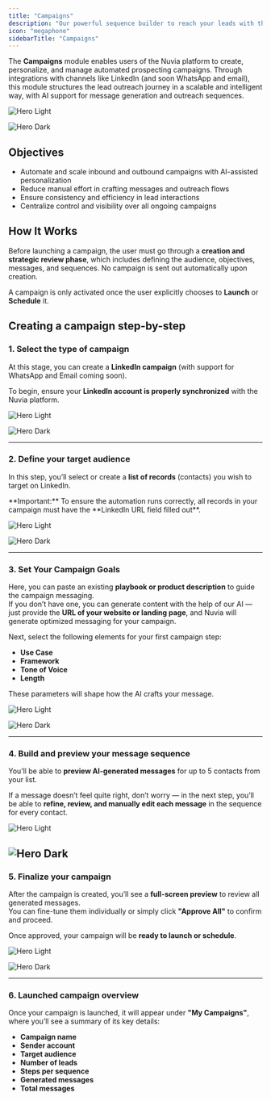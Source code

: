 ```yaml
---
title: "Campaigns"
description: "Our powerful sequence builder to reach your leads with the best message"
icon: "megaphone"
sidebarTitle: "Campaigns"
---
```


The **Campaigns** module enables users of the Nuvia platform to create, personalize, and manage automated prospecting campaigns. Through integrations with channels like LinkedIn (and soon WhatsApp and email), this module structures the lead outreach journey in a scalable and intelligent way, with AI support for message generation and outreach sequences.

<img
  className="block dark:hidden"
  src="/images/hero-campaign-sequence-builder-light-min.png"
  alt="Hero Light"
  title={true}
/>

<img
  className="hidden dark:block"
  src="/images/hero-campaign-sequence-builder-dark-min.png"
  alt="Hero Dark"
  title={true}
/>

## Objectives

- Automate and scale inbound and outbound campaigns with AI-assisted personalization
- Reduce manual effort in crafting messages and outreach flows
- Ensure consistency and efficiency in lead interactions
- Centralize control and visibility over all ongoing campaigns

## How It Works

Before launching a campaign, the user must go through a **creation and strategic review phase**, which includes defining the audience, objectives, messages, and sequences. No campaign is sent out automatically upon creation.

A campaign is only activated once the user explicitly chooses to **Launch** or **Schedule** it.

## Creating a campaign step-by-step

### 1. Select the type of campaign

At this stage, you can create a **LinkedIn campaign** (with support for WhatsApp and Email coming soon).

To begin, ensure your **LinkedIn account is properly synchronized** with the Nuvia platform.

<img
  className="block dark:hidden"
  src="/images/hero-campaign-step1-campaign-type-light-min.png"
  alt="Hero Light"
  title={true}
/>

<img
  className="hidden dark:block"
  src="/images/hero-campaign-step1-campaign-type-dark-min.png"
  alt="Hero Dark"
  title={true}
/>

---

### 2. Define your target audience

In this step, you’ll select or create a **list of records** (contacts) you wish to target on LinkedIn.

<Warning>
  **Important:** To ensure the automation runs correctly, all records in your campaign must have the **LinkedIn URL field filled out**.
</Warning>

<img
  className="block dark:hidden"
  src="/images/hero-campaign-step2-target-audience-light-min.png"
  alt="Hero Light"
  title={true}
/>

<img
  className="hidden dark:block"
  src="/images/hero-campaign-step2-target-audience-dark-min.png"
  alt="Hero Dark"
  title={true}
/>

---

### 3. Set Your Campaign Goals

Here, you can paste an existing **playbook or product description** to guide the campaign messaging.\
If you don’t have one, you can generate content with the help of our AI — just provide the **URL of your website or landing page**, and Nuvia will generate optimized messaging for your campaign.

Next, select the following elements for your first campaign step:

- **Use Case**
- **Framework**
- **Tone of Voice**
- **Length**

These parameters will shape how the AI crafts your message.

<img
  className="block dark:hidden"
  src="/images/gif-campaign-goals-light.gif"
  alt="Hero Light"
  title={true}
/>

<img
  className="hidden dark:block"
  src="/images/gif-campaign-goals-dark.gif"
  alt="Hero Dark"
  title={true}
/>

---

### 4. Build and preview your message sequence

You’ll be able to **preview AI-generated messages** for up to 5 contacts from your list.

If a message doesn’t feel quite right, don’t worry — in the next step, you’ll be able to **refine, review, and manually edit each message** in the sequence for every contact.

<img
  className="block dark:hidden"
  src="/images/hero-campaign-step4-sequence-light-min.png"
  alt="Hero Light"
  title={true}
/>

<img
  className="hidden dark:block"
  src="/images/hero-campaign-step4-sequence-dark-min.png"
  alt="Hero Dark"
  title={true}
/>
---

### 5. Finalize your campaign

After the campaign is created, you’ll see a **full-screen preview** to review all generated messages.\
You can fine-tune them individually or simply click **"Approve All"** to confirm and proceed.

Once approved, your campaign will be **ready to launch or schedule**.

<img
  className="block dark:hidden"
  src="/images/hero-campaign-sequence-builder-light-min.png"
  alt="Hero Light"
  title={true}
/>

<img
  className="hidden dark:block"
  src="/images/hero-campaign-sequence-builder-dark-min.png"
  alt="Hero Dark"
  title={true}
/>

---

### 6. Launched campaign overview

Once your campaign is launched, it will appear under **"My Campaigns"**, where you’ll see a summary of its key details:

- **Campaign name**
- **Sender account**
- **Target audience**
- **Number of leads**
- **Steps per sequence**
- **Generated messages**
- **Total messages**